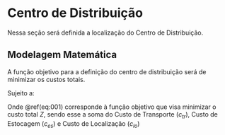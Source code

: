 # Centro de Distribuição

Nessa seção será definida a localização do Centro de Distribuição.

## Modelagem Matemática

A função objetivo para a definição do centro de distribuição será de minimizar os custos totais.

\begin{equation} \label{eq:001}
\min Z = c_{tr} + c_{es} + c_{lo}
\end{equation}

Sujeito a:

\begin{equation} \label{eq:002}
c_{tr} = \sum\limits_{i=1}^{N-1}{\sum\limits_{j=2}^{N}{ct_{i,j}}}
\end{equation}



Onde \@ref(eq:001) corresponde à função objetivo que visa minimizar o custo total $Z$, sendo esse a soma do Custo de Transporte ($c_{tr}$), Custo de Estocagem ($c_{es}$) e Custo de Localização ($c_{lo}$)
